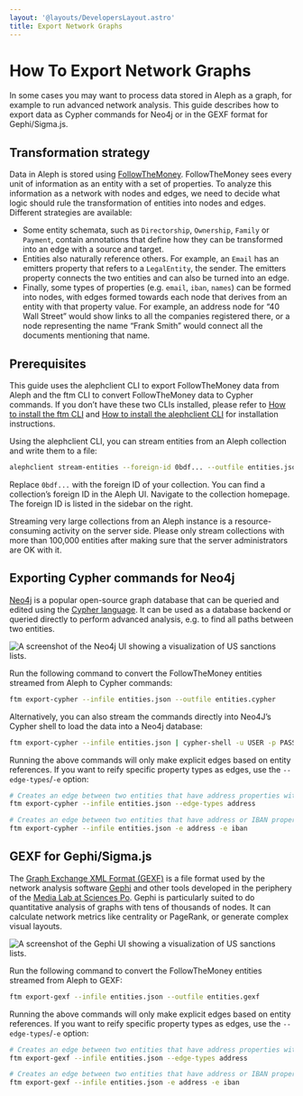 ```yaml
---
layout: '@layouts/DevelopersLayout.astro'
title: Export Network Graphs
---
```


# How To Export Network Graphs

<p class="lead">In some cases you may want to process data stored in Aleph as a graph, for example to run advanced network analysis. This guide describes how to export data as Cypher commands for Neo4j or in the GEXF format for Gephi/Sigma.js.</p>

## Transformation strategy

Data in Aleph is stored using [FollowTheMoney](/developers/explanation/followthemoney). FollowTheMoney sees every unit of information as an entity with a set of properties. To analyze this information as a network with nodes and edges, we need to decide what logic should rule the transformation of entities into nodes and edges. Different strategies are available:

* Some entity schemata, such as `Directorship`, `Ownership`, `Family` or `Payment`, contain annotations that define how they can be transformed into an edge with a source and target.
* Entities also naturally reference others. For example, an `Email` has an emitters property that refers to a `LegalEntity`, the sender. The emitters property connects the two entities and can also be turned into an edge.
* Finally, some types of properties (e.g. `email`, `iban`, `names`) can be formed into nodes, with edges formed towards each node that derives from an entity with that property value. For example, an address node for “40 Wall Street” would show links to all the companies registered there, or a node representing the name “Frank Smith” would connect all the documents mentioning that name.

## Prerequisites

This guide uses the alephclient CLI to export FollowTheMoney data from Aleph and the ftm CLI to convert FollowTheMoney data to Cypher commands. If you don’t have these two CLIs installed, please refer to [How to install the ftm CLI](/developers/how-to/data/install-ftm) and [How to install the alephclient CLI](/developers/how-to/data/install-alephclient) for installation instructions.

Using the alephclient CLI, you can stream entities from an Aleph collection and write them to a file:

```sh
alephclient stream-entities --foreign-id 0bdf... --outfile entities.json
```

Replace `0bdf...` with the foreign ID of your collection. You can find a collection’s foreign ID in the Aleph UI. Navigate to the collection homepage. The foreign ID is listed in the sidebar on the right.

<Callout theme="danger">
  Streaming very large collections from an Aleph instance is a resource-consuming activity on the server side. Please only stream collections with more than 100,000 entities after making sure that the server administrators are OK with it.
</Callout>

## Exporting Cypher commands for Neo4j

[Neo4j](https://neo4j.com/) is a popular open-source graph database that can be queried and edited using the [Cypher language](https://neo4j.com/docs/cypher-refcard/current/). It can be used as a database backend or queried directly to perform advanced analysis, e.g. to find all paths between two entities.

<Image
  src="/assets/pages/developers/how-to/data/export-network-graphs/neo4j.png"
  density={2}
  alt="A screenshot of the Neo4j UI showing a visualization of US sanctions lists."
  caption="US sanctions list loaded into a Neo4j database"
/>

Run the following command to convert the FollowTheMoney entities streamed from Aleph to Cypher commands:

```sh
ftm export-cypher --infile entities.json --outfile entities.cypher
```

Alternatively, you can also stream the commands directly into Neo4J’s Cypher shell to load the data into a Neo4j database:

```sh
ftm export-cypher --infile entities.json | cypher-shell -u USER -p PASSWORD
```

Running the above commands will only make explicit edges based on entity references. If you want to reify specific property types as edges, use the `--edge-types`/`-e` option:

```sh
# Creates an edge between two entities that have address properties with the same value
ftm export-cypher --infile entities.json --edge-types address

# Creates an edge between two entities that have address or IBAN properties with the same value
ftm export-cypher --infile entities.json -e address -e iban
```

## GEXF for Gephi/Sigma.js

The [Graph Exchange XML Format (GEXF)](https://gephi.org/gexf/format/) is a file format used by the network analysis software [Gephi](https://gephi.org/) and other tools developed in the periphery of the [Media Lab at Sciences Po](http://tools.medialab.sciences-po.fr/). Gephi is particularly suited to do quantitative analysis of graphs with tens of thousands of nodes. It can calculate network metrics like centrality or PageRank, or generate complex visual layouts.

<Image
  src="/assets/pages/developers/how-to/data/export-network-graphs/gephi.png"
  density={2}
  alt="A screenshot of the Gephi UI showing a visualization of US sanctions lists."
  caption="US sanctions list visualized using Gephi"
/>


Run the following command to convert the FollowTheMoney entities streamed from Aleph to GEXF:

```sh
ftm export-gexf --infile entities.json --outfile entities.gexf
```

Running the above commands will only make explicit edges based on entity references. If you want to reify specific property types as edges, use the `--edge-types`/`-e` option:

```sh
# Creates an edge between two entities that have address properties with the same value
ftm export-gexf --infile entities.json --edge-types address

# Creates an edge between two entities that have address or IBAN properties with the same value
ftm export-gexf --infile entities.json -e address -e iban
```
